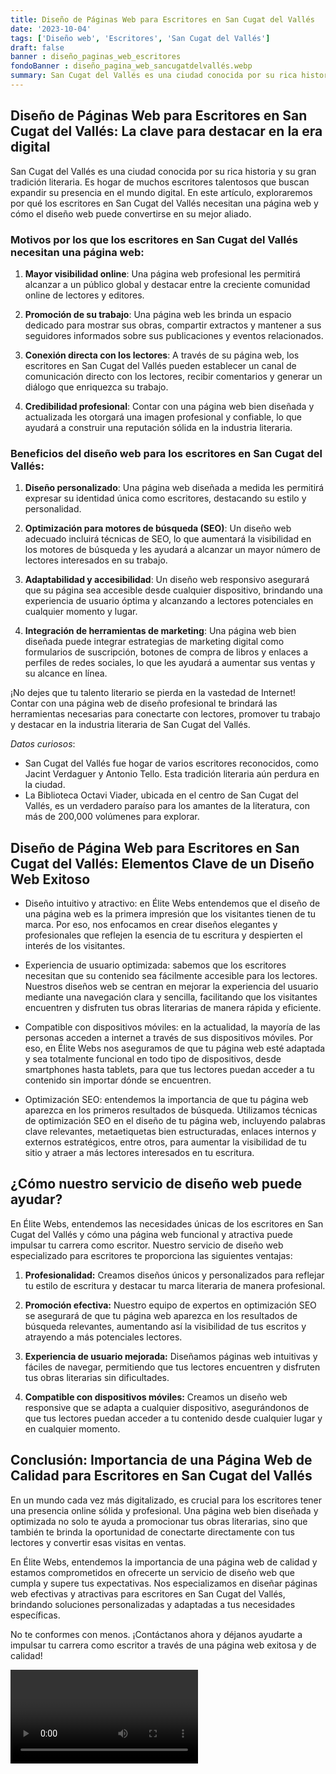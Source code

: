 ```yaml
---
title: Diseño de Páginas Web para Escritores en San Cugat del Vallés
date: '2023-10-04'
tags: ['Diseño web', 'Escritores', 'San Cugat del Vallés']
draft: false
banner : diseño_paginas_web_escritores
fondoBanner : diseño_pagina_web_sancugatdelvallés.webp
summary: San Cugat del Vallés es una ciudad conocida por su rica historia y su gran tradición literaria. Es hogar de muchos escritores talentosos que buscan expandir su presencia en el mundo digital. En este artículo, exploraremos por qué los escritores en San Cugat del Vallés necesitan una página web y cómo el diseño web puede convertirse en su mejor aliado.
---
```


## Diseño de Páginas Web para Escritores en San Cugat del Vallés: La clave para destacar en la era digital

San Cugat del Vallés es una ciudad conocida por su rica historia y su gran tradición literaria. Es hogar de muchos escritores talentosos que buscan expandir su presencia en el mundo digital. En este artículo, exploraremos por qué los escritores en San Cugat del Vallés necesitan una página web y cómo el diseño web puede convertirse en su mejor aliado.

### Motivos por los que los escritores en San Cugat del Vallés necesitan una página web:
1. **Mayor visibilidad online**: Una página web profesional les permitirá alcanzar a un público global y destacar entre la creciente comunidad online de lectores y editores.

2. **Promoción de su trabajo**: Una página web les brinda un espacio dedicado para mostrar sus obras, compartir extractos y mantener a sus seguidores informados sobre sus publicaciones y eventos relacionados.

3. **Conexión directa con los lectores**: A través de su página web, los escritores en San Cugat del Vallés pueden establecer un canal de comunicación directo con los lectores, recibir comentarios y generar un diálogo que enriquezca su trabajo.

4. **Credibilidad profesional**: Contar con una página web bien diseñada y actualizada les otorgará una imagen profesional y confiable, lo que ayudará a construir una reputación sólida en la industria literaria.

### Beneficios del diseño web para los escritores en San Cugat del Vallés:
1. **Diseño personalizado**: Una página web diseñada a medida les permitirá expresar su identidad única como escritores, destacando su estilo y personalidad.

2. **Optimización para motores de búsqueda (SEO)**: Un diseño web adecuado incluirá técnicas de SEO, lo que aumentará la visibilidad en los motores de búsqueda y les ayudará a alcanzar un mayor número de lectores interesados en su trabajo.

3. **Adaptabilidad y accesibilidad**: Un diseño web responsivo asegurará que su página sea accesible desde cualquier dispositivo, brindando una experiencia de usuario óptima y alcanzando a lectores potenciales en cualquier momento y lugar.

4. **Integración de herramientas de marketing**: Una página web bien diseñada puede integrar estrategias de marketing digital como formularios de suscripción, botones de compra de libros y enlaces a perfiles de redes sociales, lo que les ayudará a aumentar sus ventas y su alcance en línea.

¡No dejes que tu talento literario se pierda en la vastedad de Internet! Contar con una página web de diseño profesional te brindará las herramientas necesarias para conectarte con lectores, promover tu trabajo y destacar en la industria literaria de San Cugat del Vallés.

*Datos curiosos*: 
- San Cugat del Vallés fue hogar de varios escritores reconocidos, como Jacint Verdaguer y Antonio Tello. Esta tradición literaria aún perdura en la ciudad.
- La Biblioteca Octavi Viader, ubicada en el centro de San Cugat del Vallés, es un verdadero paraíso para los amantes de la literatura, con más de 200,000 volúmenes para explorar.

<GifSeo />

<Cta />

## Diseño de Página Web para Escritores en San Cugat del Vallés: Elementos Clave de un Diseño Web Exitoso

- Diseño intuitivo y atractivo: en Élite Webs entendemos que el diseño de una página web es la primera impresión que los visitantes tienen de tu marca. Por eso, nos enfocamos en crear diseños elegantes y profesionales que reflejen la esencia de tu escritura y despierten el interés de los visitantes.

- Experiencia de usuario optimizada: sabemos que los escritores necesitan que su contenido sea fácilmente accesible para los lectores. Nuestros diseños web se centran en mejorar la experiencia del usuario mediante una navegación clara y sencilla, facilitando que los visitantes encuentren y disfruten tus obras literarias de manera rápida y eficiente.

- Compatible con dispositivos móviles: en la actualidad, la mayoría de las personas acceden a internet a través de sus dispositivos móviles. Por eso, en Élite Webs nos aseguramos de que tu página web esté adaptada y sea totalmente funcional en todo tipo de dispositivos, desde smartphones hasta tablets, para que tus lectores puedan acceder a tu contenido sin importar dónde se encuentren.

- Optimización SEO: entendemos la importancia de que tu página web aparezca en los primeros resultados de búsqueda. Utilizamos técnicas de optimización SEO en el diseño de tu página web, incluyendo palabras clave relevantes, metaetiquetas bien estructuradas, enlaces internos y externos estratégicos, entre otros, para aumentar la visibilidad de tu sitio y atraer a más lectores interesados en tu escritura.

## ¿Cómo nuestro servicio de diseño web puede ayudar?

En Élite Webs, entendemos las necesidades únicas de los escritores en San Cugat del Vallés y cómo una página web funcional y atractiva puede impulsar tu carrera como escritor. Nuestro servicio de diseño web especializado para escritores te proporciona las siguientes ventajas:

1. **Profesionalidad:** Creamos diseños únicos y personalizados para reflejar tu estilo de escritura y destacar tu marca literaria de manera profesional.

2. **Promoción efectiva:** Nuestro equipo de expertos en optimización SEO se asegurará de que tu página web aparezca en los resultados de búsqueda relevantes, aumentando así la visibilidad de tus escritos y atrayendo a más potenciales lectores.

3. **Experiencia de usuario mejorada:** Diseñamos páginas web intuitivas y fáciles de navegar, permitiendo que tus lectores encuentren y disfruten tus obras literarias sin dificultades.

4. **Compatible con dispositivos móviles:** Creamos un diseño web responsive que se adapta a cualquier dispositivo, asegurándonos de que tus lectores puedan acceder a tu contenido desde cualquier lugar y en cualquier momento.

## Conclusión: Importancia de una Página Web de Calidad para Escritores en San Cugat del Vallés

En un mundo cada vez más digitalizado, es crucial para los escritores tener una presencia online sólida y profesional. Una página web bien diseñada y optimizada no solo te ayuda a promocionar tus obras literarias, sino que también te brinda la oportunidad de conectarte directamente con tus lectores y convertir esas visitas en ventas.

En Élite Webs, entendemos la importancia de una página web de calidad y estamos comprometidos en ofrecerte un servicio de diseño web que cumpla y supere tus expectativas. Nos especializamos en diseñar páginas web efectivas y atractivas para escritores en San Cugat del Vallés, brindando soluciones personalizadas y adaptadas a tus necesidades específicas.

No te conformes con menos. ¡Contáctanos ahora y déjanos ayudarte a impulsar tu carrera como escritor a través de una página web exitosa y de calidad!

<Video />

<CtaBot job='Escritores' city='San Cugat del Vallés'/>

<Gmaps query='San Cugat del Vallés+españa+maps' />